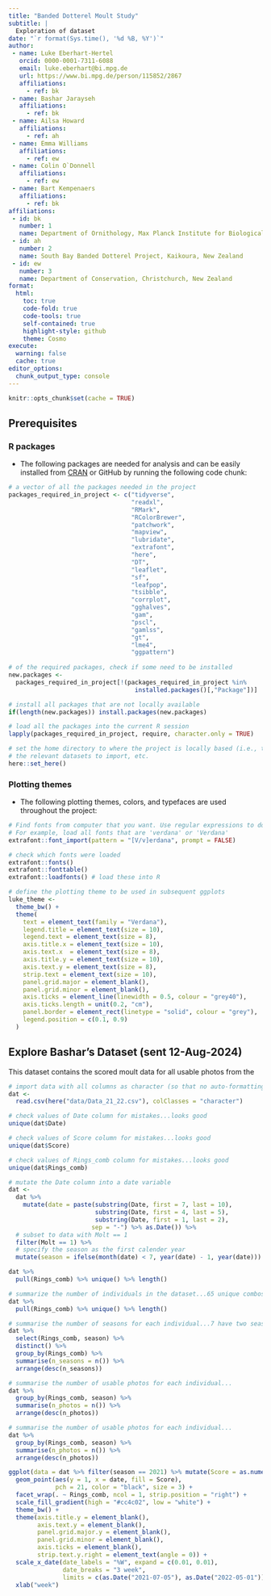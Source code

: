 ```yaml
---
title: "Banded Dotterel Moult Study"
subtitle: | 
  Exploration of dataset
date: "`r format(Sys.time(), '%d %B, %Y')`"
author: 
 - name: Luke Eberhart-Hertel
   orcid: 0000-0001-7311-6088
   email: luke.eberhart@bi.mpg.de
   url: https://www.bi.mpg.de/person/115852/2867
   affiliations:
     - ref: bk
 - name: Bashar Jarayseh
   affiliations:
     - ref: bk
 - name: Ailsa Howard
   affiliations:
     - ref: ah
 - name: Emma Williams
   affiliations:
     - ref: ew
 - name: Colin O`Donnell
   affiliations:
     - ref: ew
 - name: Bart Kempenaers
   affiliations:
     - ref: bk
affiliations:
 - id: bk
   number: 1
   name: Department of Ornithology, Max Planck Institute for Biological Intelligence, Seewiesen, Germany
 - id: ah
   number: 2
   name: South Bay Banded Dotterel Project, Kaikoura, New Zealand
 - id: ew
   number: 3
   name: Department of Conservation, Christchurch, New Zealand
format: 
  html:
    toc: true
    code-fold: true
    code-tools: true
    self-contained: true
    highlight-style: github
    theme: Cosmo
execute:
  warning: false
  cache: true
editor_options: 
  chunk_output_type: console
---
```

```r
knitr::opts_chunk$set(cache = TRUE)
```

## Prerequisites

### R packages

-   The following packages are needed for analysis and can be easily installed from [CRAN](http://cran.r-project.org/) or GitHub by running the following code chunk:

```r
# a vector of all the packages needed in the project
packages_required_in_project <- c("tidyverse",
                                  "readxl",
                                  "RMark",
                                  "RColorBrewer",
                                  "patchwork",
                                  "mapview",
                                  "lubridate",
                                  "extrafont",
                                  "here",
                                  "DT",
                                  "leaflet",
                                  "sf",
                                  "leafpop",
                                  "tsibble",
                                  "corrplot",
                                  "gghalves",
                                  "gam",
                                  "pscl",
                                  "gamlss",
                                  "gt",
                                  "lme4",
                                  "ggpattern")
                                  
# of the required packages, check if some need to be installed
new.packages <- 
  packages_required_in_project[!(packages_required_in_project %in% 
                                   installed.packages()[,"Package"])]

# install all packages that are not locally available
if(length(new.packages)) install.packages(new.packages)

# load all the packages into the current R session
lapply(packages_required_in_project, require, character.only = TRUE)

# set the home directory to where the project is locally based (i.e., to find 
# the relevant datasets to import, etc.
here::set_here()
```

### Plotting themes

-   The following plotting themes, colors, and typefaces are used throughout the project:

```r
# Find fonts from computer that you want. Use regular expressions to do this
# For example, load all fonts that are 'verdana' or 'Verdana'
extrafont::font_import(pattern = "[V/v]erdana", prompt = FALSE) 

# check which fonts were loaded
extrafont::fonts()
extrafont::fonttable()
extrafont::loadfonts() # load these into R

# define the plotting theme to be used in subsequent ggplots
luke_theme <- 
  theme_bw() +
  theme(
    text = element_text(family = "Verdana"),
    legend.title = element_text(size = 10),
    legend.text = element_text(size = 8),
    axis.title.x = element_text(size = 10),
    axis.text.x  = element_text(size = 8), 
    axis.title.y = element_text(size = 10),
    axis.text.y = element_text(size = 8),
    strip.text = element_text(size = 10),
    panel.grid.major = element_blank(),
    panel.grid.minor = element_blank(),
    axis.ticks = element_line(linewidth = 0.5, colour = "grey40"),
    axis.ticks.length = unit(0.2, "cm"),
    panel.border = element_rect(linetype = "solid", colour = "grey"),
    legend.position = c(0.1, 0.9)
  )
```

## Explore Bashar's Dataset (sent 12-Aug-2024)
This dataset contains the scored moult data for all usable photos from the 

```r
# import data with all columns as character (so that no auto-formatting is done by R)
dat <- 
  read.csv(here("data/Data_21_22.csv"), colClasses = "character")

# check values of Date column for mistakes...looks good
unique(dat$Date)

# check values of Score column for mistakes...looks good
unique(dat$Score)

# check values of Rings_comb column for mistakes...looks good
unique(dat$Rings_comb)

# mutate the Date column into a date variable
dat <- 
  dat %>% 
    mutate(date = paste(substring(Date, first = 7, last = 10), 
                        substring(Date, first = 4, last = 5),
                        substring(Date, first = 1, last = 2),
                       sep = "-") %>% as.Date()) %>% 
  # subset to data with Molt == 1
  filter(Molt == 1) %>% 
  # specify the season as the first calender year
  mutate(season = ifelse(month(date) < 7, year(date) - 1, year(date)))

dat %>%
  pull(Rings_comb) %>% unique() %>% length()

# summarize the number of individuals in the dataset...65 unique combos
dat %>%
  pull(Rings_comb) %>% unique() %>% length()

# summarise the number of seasons for each individual...7 have two seasons of data
dat %>%
  select(Rings_comb, season) %>% 
  distinct() %>% 
  group_by(Rings_comb) %>% 
  summarise(n_seasons = n()) %>% 
  arrange(desc(n_seasons))

# summarise the number of usable photos for each individual...
dat %>%
  group_by(Rings_comb, season) %>% 
  summarise(n_photos = n()) %>% 
  arrange(desc(n_photos))

# summarise the number of usable photos for each individual...
dat %>%
  group_by(Rings_comb, season) %>% 
  summarise(n_photos = n()) %>% 
  arrange(desc(n_photos))

ggplot(data = dat %>% filter(season == 2021) %>% mutate(Score = as.numeric(Score))) +
  geom_point(aes(y = 1, x = date, fill = Score), 
             pch = 21, color = "black", size = 3) +
  facet_wrap(. ~ Rings_comb, ncol = 1, strip.position = "right") +
  scale_fill_gradient(high = "#cc4c02", low = "white") +
  theme_bw() +
  theme(axis.title.y = element_blank(),
        axis.text.y = element_blank(),
        panel.grid.major.y = element_blank(),
        panel.grid.minor = element_blank(),
        axis.ticks = element_blank(),
        strip.text.y.right = element_text(angle = 0)) +
  scale_x_date(date_labels = "%W", expand = c(0.01, 0.01), 
               date_breaks = "3 week", 
               limits = c(as.Date("2021-07-05"), as.Date("2022-05-01"))) +
  xlab("week")
```

